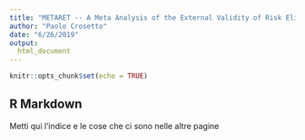 ```yaml
---
title: "METARET -- A Meta Analysis of the External Validity of Risk Elicitation Tasks"
author: "Paolo Crosetto"
date: "6/26/2019"
output:
  html_document
---
```


```r
knitr::opts_chunk$set(echo = TRUE)
```

## R Markdown

Metti qui l'indice e le cose che ci sono nelle altre pagine